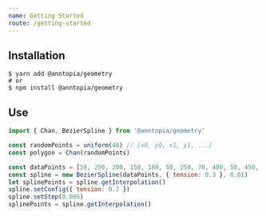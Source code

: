 ```yaml
---
name: Getting Started
route: /getting-started
---
```


## Installation

```shell
$ yarn add @anntopia/geometry
# or
$ npm install @anntopia/geometry
```

## Use

```js
import { Chan, BezierSpline } from '@anntopia/geometry'

const randomPoints = uniform(40) // [x0, y0, x1, y1, ...]
const polygon = Chan(randomPoints)

const dataPoints = [50, 250, 200, 150, 100, 50, 250, 70, 400, 50, 450, 250]
const spline = new BezierSpline(dataPoints, { tension: 0.3 }, 0.01)
let splinePoints = spline.getInterpolation()
spline.setConfig({ tension: 0.7 })
spline.setStep(0.005)
splinePoints = spline.getInterpolation()
```
